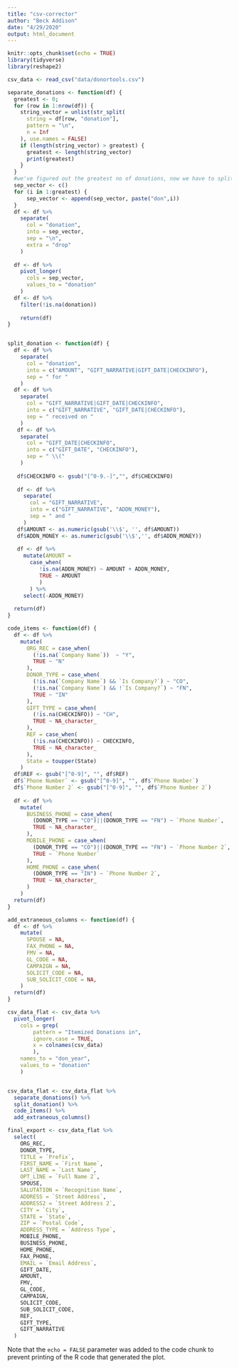 ```yaml
---
title: "csv-corrector"
author: "Beck Addison"
date: "4/29/2020"
output: html_document
---
```


```r
knitr::opts_chunk$set(echo = TRUE)
library(tidyverse)
library(reshape2)
```

```r
csv_data <- read_csv("data/donortools.csv")
```


```r
separate_donations <- function(df) {
  greatest <- 0;
  for (row in 1:nrow(df)) {
    string_vector = unlist(str_split(
      string = df[row, "donation"],
      pattern = "\n",
      n = Inf
    ), use.names = FALSE)
    if (length(string_vector) > greatest) {
      greatest <- length(string_vector)
      print(greatest)
    }
  }
  #we've figured out the greatest no of donations, now we have to split along that number
  sep_vector <- c()
  for (i in 1:greatest) {
      sep_vector <- append(sep_vector, paste("don",i))
  }
  df <- df %>%
    separate(
      col = "donation",
      into = sep_vector,
      sep = "\n",
      extra = "drop"
    )
  
  df <- df %>%
    pivot_longer(
      cols = sep_vector,
      values_to = "donation"
    )
  df <- df %>%
    filter(!is.na(donation))
  
    return(df)
}


split_donation <- function(df) {
  df <- df %>%
    separate(
      col = "donation",
      into = c("AMOUNT", "GIFT_NARRATIVE|GIFT_DATE|CHECKINFO"),
      sep = " for "
    )
  df <- df %>%
    separate(
      col = "GIFT_NARRATIVE|GIFT_DATE|CHECKINFO",
      into = c("GIFT_NARRATIVE", "GIFT_DATE|CHECKINFO"),
      sep = " received on "
    )
   df <- df %>%
    separate(
      col = "GIFT_DATE|CHECKINFO",
      into = c("GIFT_DATE", "CHECKINFO"),
      sep = " \\("
    )
   
   df$CHECKINFO <- gsub("[^0-9.-]","", df$CHECKINFO)
    
   df <- df %>%
     separate(
       col = "GIFT_NARRATIVE",
       into = c("GIFT_NARRATIVE", "ADDN_MONEY"),
       sep = " and "
     )
   df$AMOUNT <- as.numeric(gsub('\\$', '', df$AMOUNT))
   df$ADDN_MONEY <- as.numeric(gsub('\\$','', df$ADDN_MONEY))
   
   df <- df %>%
     mutate(AMOUNT = 
       case_when(
          !is.na(ADDN_MONEY) ~ AMOUNT + ADDN_MONEY,
          TRUE ~ AMOUNT
          )
       ) %>%
     select(-ADDN_MONEY)
   
  return(df)
}

code_items <- function(df) {
  df <- df %>%
    mutate(
      ORG_REC = case_when(
        (!is.na(`Company Name`))  ~ "Y",
        TRUE ~ "N"
      ),
      DONOR_TYPE = case_when(
        (!is.na(`Company Name`) && `Is Company?`) ~ "CO",
        (!is.na(`Company Name`) && !`Is Company?`) ~ "FN",
        TRUE ~ "IN"
      ),
      GIFT_TYPE = case_when(
        (!is.na(CHECKINFO)) ~ "CH",
        TRUE ~ NA_character_
      ),
      REF = case_when(
        (!is.na(CHECKINFO)) ~ CHECKINFO,
        TRUE ~ NA_character_
      ),
      State = toupper(State)
    )
  df$REF <- gsub("[^0-9]", "", df$REF)
  df$`Phone Number` <- gsub("[^0-9]", "", df$`Phone Number`)
  df$`Phone Number 2` <- gsub("[^0-9]", "", df$`Phone Number 2`)
  
  df <- df %>%
    mutate(
      BUSINESS_PHONE = case_when(
        (DONOR_TYPE == "CO")||(DONOR_TYPE == "FN") ~ `Phone Number`,
        TRUE ~ NA_character_
      ),
      MOBILE_PHONE = case_when(
        (DONOR_TYPE == "CO")||(DONOR_TYPE == "FN") ~ `Phone Number 2`,
        TRUE ~ `Phone Number`
      ),
      HOME_PHONE = case_when(
        (DONOR_TYPE == "IN") ~ `Phone Number 2`,
        TRUE ~ NA_character_
      )
    )
  return(df)
}

add_extraneous_columns <- function(df) {
  df <- df %>%
    mutate(
      SPOUSE = NA,
      FAX_PHONE = NA,
      FMV = NA,
      GL_CODE = NA,
      CAMPAIGN = NA,
      SOLICIT_CODE = NA,
      SUB_SOLICIT_CODE = NA,
    )
  return(df)
}
```

```r
csv_data_flat <- csv_data %>%
  pivot_longer(
    cols = grep(
        pattern = "Itemized Donations in",
        ignore.case = TRUE,
        x = colnames(csv_data)
        ),
    names_to = "don_year",
    values_to = "donation"
    )


csv_data_flat <- csv_data_flat %>%
  separate_donations() %>%
  split_donation() %>%
  code_items() %>%
  add_extraneous_columns()

```


```r
final_export <- csv_data_flat %>%
  select(
    ORG_REC,
    DONOR_TYPE,
    TITLE = `Prefix`,
    FIRST_NAME = `First Name`,
    LAST_NAME = `Last Name`,
    OPT_LINE = `Full Name 2`,
    SPOUSE,
    SALUTATION = `Recognition Name`,
    ADDRESS = `Street Address`,
    ADDRESS2 = `Street Address 2`,
    CITY = `City`,
    STATE = `State`,
    ZIP = `Postal Code`,
    ADDRESS_TYPE = `Address Type`,
    MOBILE_PHONE,
    BUSINESS_PHONE,
    HOME_PHONE,
    FAX_PHONE,
    EMAIL = `Email Address`,
    GIFT_DATE,
    AMOUNT,
    FMV,
    GL_CODE,
    CAMPAIGN,
    SOLICIT_CODE,
    SUB_SOLICIT_CODE,
    REF,
    GIFT_TYPE,
    GIFT_NARRATIVE
  )
```

Note that the `echo = FALSE` parameter was added to the code chunk to prevent printing of the R code that generated the plot.
